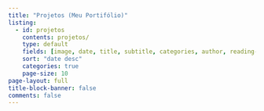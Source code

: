 ```yaml
---
title: "Projetos (Meu Portifólio)"
listing:
  - id: projetos
    contents: projetos/
    type: default
    fields: [image, date, title, subtitle, categories, author, reading-time]
    sort: "date desc"
    categories: true
    page-size: 10
page-layout: full
title-block-banner: false
comments: false
---
```

